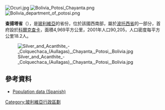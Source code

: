 [[Image:Ocuri.jpg|right]]
[[Image:Bolivia_Potosí_Chayanta.png|right]]
[[Image:Bolivia_department_of_potosi.png|right]]

'''查揚塔省'''（{{lang-es|Provincia de Chayanta}}），是[[玻利維亞|玻利維亞]]的省份，位於該國西南部，屬於[[波托西省|波托西省]]的一部分，首府設於[[科爾克查卡|科爾克查卡]]，面積4,969平方公里，2001年人口90,205，人口密度每平方公里18.2人。

[[Image:Silver_and_Acanthite_-_Colquechaca_(Aullagas),_Chayanta,_Potosi,_Bolivia.jpg|thumb]]

==參考資料==
*[https://web.archive.org/web/20091027220541/http://www.ine.gov.bo/ Population data (Spanish)]

{{coord|18|44|S|65|51|W|type:adm2nd_region:BO|display=title}} 

{{Bolivia-geo-stub}}
{{玻利維亞省份}}

[[Category:玻利維亞行政區劃|Category:玻利維亞行政區劃]]